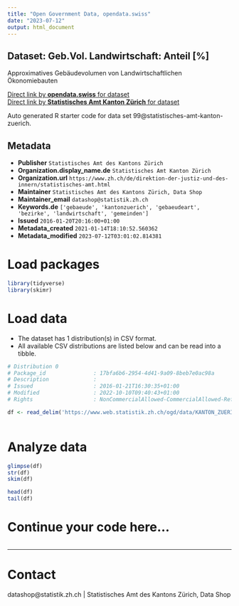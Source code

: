 ```yaml
---
title: "Open Government Data, opendata.swiss"
date: "2023-07-12"
output: html_document
---
```


## Dataset: Geb.Vol. Landwirtschaft: Anteil [%]

Approximatives Gebäudevolumen von Landwirtschaftlichen Ökonomiebauten

[Direct link by **opendata.swiss** for dataset](https://opendata.swiss/de/dataset/geb-vol-landwirtschaft-anteil)<br>
[Direct link by **Statistisches Amt Kanton Zürich** for dataset](https://www.zh.ch/de/politik-staat/gemeinden/gemeindeportraet.html)

Auto generated R starter code for data set 99@statistisches-amt-kanton-zuerich.

## Metadata

- **Publisher** `Statistisches Amt des Kantons Zürich`
- **Organization.display_name.de** `Statistisches Amt Kanton Zürich`
- **Organization.url** `https://www.zh.ch/de/direktion-der-justiz-und-des-innern/statistisches-amt.html`
- **Maintainer** `Statistisches Amt des Kantons Zürich, Data Shop`
- **Maintainer_email** `datashop@statistik.zh.ch`
- **Keywords.de** `['gebaeude', 'kantonzuerich', 'gebaeudeart', 'bezirke', 'landwirtschaft', 'gemeinden']`
- **Issued** `2016-01-20T20:16:00+01:00`
- **Metadata_created** `2021-01-14T18:10:52.560362`
- **Metadata_modified** `2023-07-12T03:01:02.814381`


# Load packages

```r

library(tidyverse)
library(skimr)

```

# Load data

-   The dataset has 1 distribution(s) in CSV format.
-   All available CSV distributions are listed below and can be read into a tibble.

```r

# Distribution 0
# Package_id               : 17bfa6b6-2954-4d41-9a09-8beb7e0ac98a
# Description              : 
# Issued                   : 2016-01-21T16:30:35+01:00
# Modified                 : 2022-10-10T09:40:43+01:00
# Rights                   : NonCommercialAllowed-CommercialAllowed-ReferenceRequired

df <- read_delim('https://www.web.statistik.zh.ch/ogd/data/KANTON_ZUERICH_163.csv')



```

# Analyze data

```r

glimpse(df)
str(df)
skim(df)

head(df)
tail(df)

```

# Continue your code here...

```r

```

------------------------------------------------------------------------

# Contact

datashop@statistik.zh.ch | Statistisches Amt des Kantons Zürich, Data Shop
